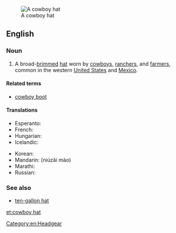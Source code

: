 [[Image:Felthat.jpg|thumb|A cowboy hat]]
==English==
{{wikipedia}}

===Noun===
{{en-noun|head=[[cowboy]] [[hat]]}}

# A broad-[[brim]]med [[hat]] worn by [[cowboy]]s, [[rancher]]s, and [[farmer]]s, common in the western [[United States]] and [[Mexico]].

====Related terms====
* [[cowboy boot]]

====Translations====
{{trans-top|High crown, broad-brimmed hat, worn by cowboys.}}
* Esperanto: {{t|eo|vakera ĉapelo}}
* French: {{t|fr|chapeau de cow-boy|m}}
* Hungarian: {{t|hu|cowboy kalap}}
* Icelandic: {{t|is|kúrekahattur|m}}
{{trans-mid}}
* Korean: {{t|ko|카우보이 모자|tr=kauboi moja|sc=Kore}}
* Mandarin: {{t|cmn|牛仔帽}} (niúzǎi mào)
* Marathi: {{t|mr|काउबॉय टोपी|f|tr=kāubǒya ṭopī|sc=Deva}}
* Russian: {{t|ru|ковбойская шляпа|tr=kovbójka šljápa|sc=Cyrl}}
{{trans-bottom}}

===See also===
* [[ten-gallon hat]]

[[Category:en:Headgear]]

[[et:cowboy hat]]